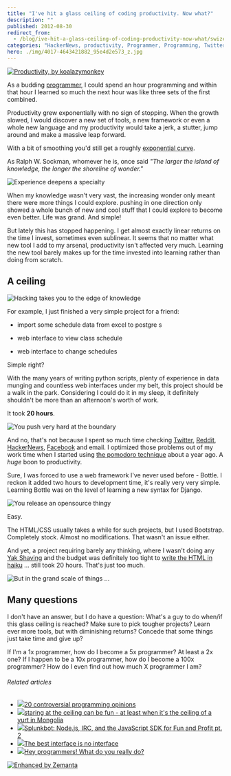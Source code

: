 ```yaml
---
title: "I've hit a glass ceiling of coding productivity. Now what?"
description: ""
published: 2012-08-30
redirect_from:
  - /blog/ive-hit-a-glass-ceiling-of-coding-productivity-now-what/swizec/5191
categories: "HackerNews, productivity, Programmer, Programming, Twitter, Uncategorized, User interface, yak shaving"
hero: ./img/4017-4643421882_95e4d2e573_z.jpg
---
```


[![Productivity, by koalazymonkey](./img/4017-4643421882_95e4d2e573_z.jpg "Productivity, by koalazymonkey")](http://www.flickr.com/photos/koalazymonkey/4643421882/)

As a budding [programmer](http://en.wikipedia.org/wiki/Programmer "Programmer"), I could spend an hour programming and within that hour I learned so much the next hour was like three sets of the first combined.

Productivity grew exponentially with no sign of stopping. When the growth slowed, I would discover a new set of tools, a new framework or even a whole new language and my productivity would take a jerk, a stutter, jump around and make a massive leap forward.

With a bit of smoothing you'd still get a roughly [exponential curve](http://en.wikipedia.org/wiki/Exponential_growth "Exponential growth").

As Ralph W. Sockman, whomever he is, once said _"The larger the island of knowledge, the longer the shoreline of wonder."_

![Experience deepens a specialty](./img/articles-phd-school-in-pictures-images-PhDKnowledge.005.jpg "Experience deepens a specialty")

When my knowledge wasn't very vast, the increasing wonder only meant there were more things I could explore. pushing in one direction only showed a whole bunch of new and cool stuff that I could explore to become even better. Life was grand. And simple!

But lately this has stopped happening. I get almost exactly linear returns on the time I invest, sometimes even sublinear. It seems that no matter what new tool I add to my arsenal, productivity isn't affected very much. Learning the new tool barely makes up for the time invested into learning rather than doing from scratch.

## A ceiling

![Hacking takes you to the edge of knowledge](./img/articles-phd-school-in-pictures-images-PhDKnowledge.006.jpg "Hacking takes you to the edge of knowledge")

For example, I just finished a very simple project for a friend:

- import some schedule data from excel to postgre
s

- web interface to view class schedule

- web interface to change schedules

Simple right?

With the many years of writing python scripts, plenty of experience in data munging and countless web interfaces under my belt, this project should be a walk in the park. Considering I could do it in my sleep, it definitely shouldn't be more than an afternoon's worth of work.

It took **20 hours**.

![You push very hard at the boundary](./img/articles-phd-school-in-pictures-images-PhDKnowledge.008.jpg "You push very hard at the boundary")

And no, that's not because I spent so much time checking [Twitter](http://twitter.com "Twitter"), [Reddit](http://reddit.com/ "Reddit"), [HackerNews](http://news.ycombinator.com/ "Hacker News"), [Facebook](http://facebook.com "Facebook") and email. I optimized those problems out of my work time when I started using [the pomodoro technique](https://swizec.com/blog/living-life-in-25min-increments/swizec/1859 "Living life in 25min increments") about a year ago. A _huge_ boon to productivity.

Sure, I was forced to use a web framework I've never used before - Bottle. I reckon it added two hours to development time, it's really very very simple. Learning Bottle was on the level of learning a new syntax for Django.

![You release an opensource thingy](./img/articles-phd-school-in-pictures-images-PhDKnowledge.009.jpg "You release an opensource thingy")

Easy.

The HTML/CSS usually takes a while for such projects, but I used Bootstrap. Completely stock. Almost no modifications. That wasn't an issue either.

And yet, a project requiring barely any thinking, where I wasn't doing any [Yak Shaving](http://en.wiktionary.org/wiki/yak_shaving) and the budget was definitely too tight to [write the HTML in haiku](http://xkcd.com/554/) ... still took 20 hours. That's just too much.

![But in the grand scale of things ...](./img/articles-phd-school-in-pictures-images-PhDKnowledge.012.jpg "But in the grand scale of things ...")

## Many questions

I don't have an answer, but I do have a question: What's a guy to do when/if this glass ceiling is reached? Make sure to pick tougher projects? Learn ever more tools, but with diminishing returns? Concede that some things just take time and give up?

If I'm a 1x programmer, how do I become a 5x programmer? At least a 2x one? If I happen to be a 10x programmer, how do I become a 100x programmer? How do I even find out how much X programmer I am?

###### Related articles

- [![](https://i.zemanta.com/noimg_25_80_80.jpg)](http://programmers.blogoverflow.com/2012/08/20-controversial-programming-opinions/)[20 controversial programming opinions](http://programmers.blogoverflow.com/2012/08/20-controversial-programming-opinions/)
- [![](https://i.zemanta.com/109435301_80_80.jpg)](http://vivianesview.wordpress.com/2012/08/30/staring-at-the-ceiling-can-be-fun-at-lest-when-its-the-ceiling-of-a-yurt-in-mongolia/)[staring at the ceiling can be fun - at least when it's the ceiling of a yurt in Mongolia](http://vivianesview.wordpress.com/2012/08/30/staring-at-the-ceiling-can-be-fun-at-lest-when-its-the-ceiling-of-a-yurt-in-mongolia/)
- [![](https://i.zemanta.com/98588264_80_80.jpg)](http://blogs.splunk.com/2012/07/05/splunkbot-node-js-irc-and-the-javascript-sdk-for-fun-and-profit-pt-2/)[Splunkbot: Node.js, IRC, and the JavaScript SDK for Fun and Profit pt. 2](http://blogs.splunk.com/2012/07/05/splunkbot-node-js-irc-and-the-javascript-sdk-for-fun-and-profit-pt-2/)
- [![](https://i.zemanta.com/noimg_29_80_80.jpg)](http://www.cooper.com/journal/2012/08/the-best-interface-is-no-interface.html/)[The best interface is no interface](http://www.cooper.com/journal/2012/08/the-best-interface-is-no-interface.html/)
- [![](https://i.zemanta.com/109032168_80_80.jpg)](http://eskills4future.wordpress.com/2012/08/27/programmers-what-do-you-really-do/)[Hey programmers! What do you really do?](http://eskills4future.wordpress.com/2012/08/27/programmers-what-do-you-really-do/)

[![Enhanced by Zemanta](https://img.zemanta.com/zemified_e.png?x-id=08bc5ae9-5767-4b42-b3d8-fd8564f68900)](http://www.zemanta.com/?px "Enhanced by Zemanta")
